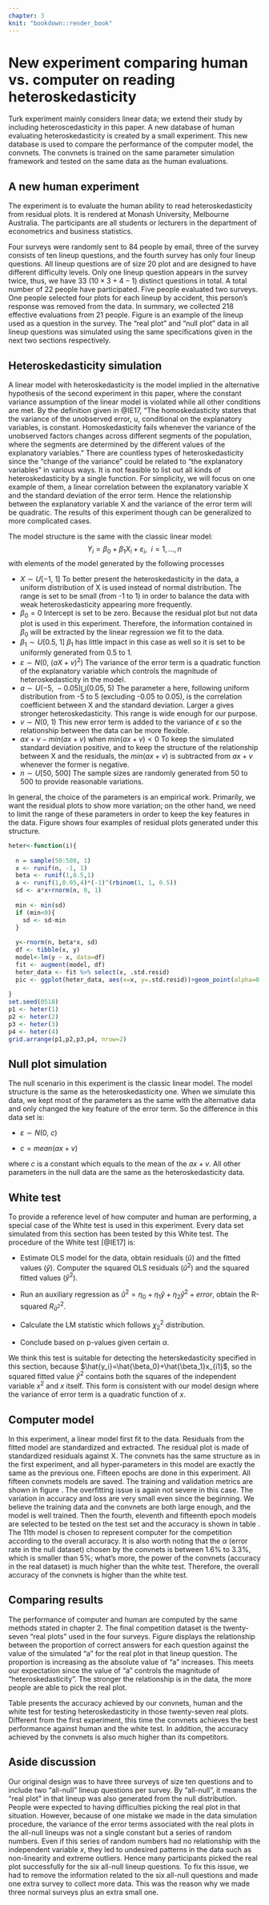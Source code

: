 ```yaml
---
chapter: 3
knit: "bookdown::render_book"
---
```


# New experiment comparing human vs. computer on reading heteroskedasticity

Turk experiment mainly considers linear data; we extend their study by including heteroscedasticity in this paper. A new database of human evaluating heteroskedasticity is created by a small experiment. This new database is used to compare the performance of the computer model, the convnets. The convnets is trained on the same parameter simulation framework and tested on the same data as the human evaluations.

\begin{figure*}[h]
\centerline{\includegraphics[width=15cm]{figures/diag2exp.png}}
\caption{Human subject experiment set-up for the second hypothesis test. Four surveys were sent to 84 people, 22 participated, 218 effective evaluations were collected.}
\label{diag2exp}
\end{figure*}

## A new human experiment

\begin{figure*}[h]
\centerline{\includegraphics[width=15cm]{figures/heter_lineup_example.png}}
\caption{An example question in the survey, 4 out of 6 people picked the real plot, the real plot is the first one.}
\label{heterlu}
\end{figure*}

The experiment is to evaluate the human ability to read heteroskedasticity from residual plots. It is rendered at Monash University, Melbourne Australia. The participants are all students or lecturers in the department of econometrics and business statistics.

Four surveys were randomly sent to 84 people by email, three of the survey consists of ten lineup questions, and the fourth survey has only four lineup questions. All lineup questions are of size 20 plot and are designed to have different difficulty levels. Only one lineup question appears in the survey twice, thus, we have 33 ($10\times3+4-1$) distinct questions in total. A total number of 22 people have participated. Five people evaluated two surveys. One people selected four plots for each lineup by accident, this person's response was removed from the data. In summary, we collected 218 effective evaluations from 21 people. Figure \ref{heterlu} is an example of the lineup used as a question in the survey. The "real plot" and "null plot" data in all lineup questions was simulated using the same specifications given in the next two sections respectively.

## Heteroskedasticity simulation

A linear model with heteroskedasticity is the model implied in the alternative hypothesis of the second experiment in this paper, where the constant variance assumption of the linear model is violated while all other conditions are met. By the definition given in @IE17, "The homoskedasticity states that the variance of the unobserved error, u, conditional on the explanatory variables, is constant. Homoskedasticity fails whenever the variance of the unobserved factors changes across different segments of the population, where the segments are determined by the different values of the explanatory variables." There are countless types of heteroskedasticity since the "change of the variance" could be related to "the explanatory variables" in various ways. It is not feasible to list out all kinds of heteroskedasticity by a single function. For simplicity, we will focus on one example of them, a linear correlation between the explanatory variable X and the standard deviation of the error term. Hence the relationship between the explanatory variable X and the variance of the error term will be quadratic. The results of this experiment though can be generalized to more complicated cases.  

The model structure is the same with the classic linear model:
$$Y_i = \beta_0 + \beta_1 X_{i}  + \varepsilon_i, ~~i=1, \dots , n$$
with elements of the model generated by the following processes

- $X\sim U[-1,\ 1]$
To better present the heteroskedasticity in the data, a uniform distribution of X is used instead of normal distribution. The range is set to be small (from -1 to 1) in order to balance the data with weak heteroskedasticity appearing more frequently.
- $\beta_0 = 0$
Intercept is set to be zero. Because the residual plot but not data plot is used in this experiment. Therefore, the information contained in $\beta_0$ will be extracted by the linear regression we fit to the data.
- $\beta_1\sim U[0.5,\ 1]$
$\beta_1$ has little impact in this case as well so it is set to be uniformly generated from 0.5 to 1. 
- $\varepsilon\sim N(0,\ (aX+v)^2)$
The variance of the error term is a quadratic function of the explanatory variable which controls the magnitude of heteroskedasticity in the model.
- $a\sim U(-5,\ -0.05)\bigcup(0.05,\ 5)$
The parameter a here, following uniform distribution from -5 to 5 (excluding -0.05 to 0.05), is the correlation coefficient between X and the standard deviation. Larger a gives stronger heteroskedasticity. This range is wide enough for our purpose.
- $v \sim N(0,\ 1)$
This new error term is added to the variance of $\varepsilon$ so the relationship between the data can be more flexible.
- $ax+v-min(ax+v)$ when $min(ax+v)<0$ 
To keep the simulated standard deviation positive, and to keep the structure of the relationship between X and the residuals, the $min(ax+v)$ is subtracted from $ax+v$ whenever the former is negative.
- $n\sim U[50,\ 500]$
The sample sizes are randomly generated from 50 to 500 to provide reasonable variations.

In general, the choice of the parameters is an empirical work. Primarily, we want the residual plots to show more variation; on the other hand, we need to limit the range of these parameters in order to keep the key features in the data. Figure \ref{fig:heterplot4} shows four examples of residual plots generated under this structure.

```r
heter<-function(i){
  
  n = sample(50:500, 1)
  x <- runif(n, -1, 1)
  beta <- runif(1,0.5,1)
  a <- runif(1,0.05,4)*(-1)^(rbinom(1, 1, 0.5))
  sd <- a*x+rnorm(n, 0, 1)
  
  min <- min(sd)
  if (min<0){
    sd <- sd-min
  }
  
  y<-rnorm(n, beta*x, sd)
  df <- tibble(x, y)
  model<-lm(y ~ x, data=df)
  fit <- augment(model, df)
  heter_data <- fit %>% select(x, .std.resid)
  pic <- ggplot(heter_data, aes(x=x, y=.std.resid))+geom_point(alpha=0.4) + theme(aspect.ratio = 1)
  
}
set.seed(0518)
p1 <- heter(1)
p2 <- heter(2)
p3 <- heter(3)
p4 <- heter(4)
grid.arrange(p1,p2,p3,p4, nrow=2) 

```

## Null plot simulation

The null scenario in this experiment is the classic linear model. The model structure is the same as the heteroskedasticity one. When we simulate this data, we kept most of the parameters as the same with the alternative data and only changed the key feature of the error term. So the difference in this data set is:

- $\varepsilon\sim N(0,\ c)$

- $c=mean(ax+v)$

where $c$ is a constant which equals to the mean of the $ax+v$. All other parameters in the null data are the same as the heteroskedasticity data.

## White test

To provide a reference level of how computer and human are performing, a special case of the White test is used in this experiment. Every data set simulated from this section has been tested by this White test. The procedure of the White test [@IE17] is:

- Estimate OLS model for the data, obtain residuals ($\hat{u}$) and the fitted values ($\hat{y}$). Computer the squared OLS residuals ($\hat{u}^2$) and the squared fitted values ($\hat{y}^2$).

- Run an auxiliary regression as $\hat{u}^2=\eta_0+\eta_1  \hat{y}+\eta_2 \hat{y}^2+error$, obtain the R-squared $R_{\hat{u}^2}^2$.

- Calculate the LM statistic which follows $\chi_2^2$ distribution.

- Conclude based on p-values given certain $\alpha$.

We think this test is suitable for detecting the heterskedasticity specified in this section, because $\hat{y_i}=\hat{\beta_0}+\hat{\beta_1}x_{i1}$, so the squared fitted value $\hat{y}^2$ contains both the squares of the independent variable $x^2$ and $x$ itself. This form is consistent with our model design where the variance of error term is a quadratic function of $x$.

## Computer model

In this experiment, a linear model first fit to the data. Residuals from the fitted model are standardized and extracted. The residual plot is made of standardized residuals against X. The convnets has the same structure as in the first experiment, and all hyper-parameters in this model are exactly the same as the previous one. Fifteen epochs are done in this experiment. All fifteen convnets models are saved. The training and validation metrics are shown in figure \ref{histheter}. The overfitting issue is again not severe in this case. The variation in accuracy and loss are very small even since the beginning. We believe the training data and the convnets are both large enough, and the model is well trained. Then the fourth, eleventh and fifteenth epoch models are selected to be tested on the test set and the accuracy is shown in table \ref{hetercheck}. The 11th model is chosen to represent computer for the competition according to the overall accuracy. It is also worth noting that the $\alpha$ (error rate in the null dataset) chosen by the convnets is between 1.6% to 3.3%, which is smaller than 5%; what's more, the power of the convnets (accuracy in the real dataset) is much higher than the white test. Therefore, the overall accuracy of the convnets is higher than the white test.

\begin{figure*}[h]
\centerline{\includegraphics[width=15cm]{figures/heter_history_plot.png}}
\caption{Training and validation metrics of heteroskedasticity vs. null model in our second experiment}
\label{histheter}
\end{figure*}

\begin{table}[ht]
\centering
\begin{tabular}{rrlrl} \hline
 & Tests & Heter & Homo & Overall \\\hline
 & 4 epoch & 0.970 & 0.967 & 0.968 \\ 
 & 11 epoch & 0.963 & 0.984 & 0.974 \\ 
 & 15 epoch & 0.959 & 0.984 & 0.972 \\ 
 & 5\% White test & 0.856 & 0.952 & 0.904 \\\hline
\end{tabular}
\caption{Performance of three checkpoints from the convnets model, and the 5\% significant white-test, computed on the test set. Accuracy is reported for each class, and overall.} 
\label{hetercheck}
\end{table}

## Comparing results

The performance of computer and human are computed by the same methods stated in chapter 2. The final competition dataset is the twenty-seven "real plots" used in the four surveys. Figure \ref{humana} displays the relationship between the proportion of correct answers for each question against the value of the simulated "a" for the real plot in that lineup question. The proportion is increasing as the absolute value of "a" increases. This meets our expectation since the value of "a" controls the magnitude of "heteroskedasticity". The stronger the relationship is in the data, the more people are able to pick the real plot.

Table \ref{heteresult} presents the accuracy achieved by our convnets, human and the white test for testing heteroskedasticity in those twenty-seven real plots. Different from the first experiment, this time the convnets achieves the best performance against human and the white test. In addition, the accuracy achieved by the convnets is also much higher than its competitors. 

\begin{table}[ht]
\centering
\begin{tabular}{rrlrl}
  \hline
 & rank & tests & correct & accuracy \\\hline
 & 1.00 & Computer 2\% & 25.00 & 92.59\% \\ 
 & 2.00 & Human 5\% & 17.00 & 62.96\% \\ 
 & 2.00 & White-test 5\% & 17.00 & 62.96\% \\ 
 & 3.00 & White-test 2\% & 16.00 & 59.26\% \\ 
 & 4.00 & Human 2\% & 15.00 & 55.56\% \\ 
   \hline
\end{tabular}
\caption{Accuracy of testing the 27 data plots evaluated by human, computer and the conventional white-test.} 
\label{heteresult}
\end{table}

## Aside discussion

Our original design was to have three surveys of size ten questions and to include two "all-null" lineup questions per survey. By "all-null", it means the "real plot" in that lineup was also generated from the null distribution. People were expected to having difficulties picking the real plot in that situation. However, because of one mistake we made in the data simulation procedure, the variance of the error terms associated with the real plots in the all-null lineups was not a single constant but a series of random numbers. Even if this series of random numbers had no relationship with the independent variable $x$, they led to undesired patterns in the data such as non-linearity and extreme outliers. Hence many participants picked the real plot successfully for the six all-null lineup questions. To fix this issue, we had to remove the information related to the six all-null questions and made one extra survey to collect more data. This was the reason why we made three normal surveys plus an extra small one.

\begin{figure*}[h]
\centerline{\includegraphics[width=15cm]{figures/human_against_a.png}}
\caption{Proportion of correct answers for each lineup question against the simulated correlation "a" from human evaluation}
\label{humana}
\end{figure*}















